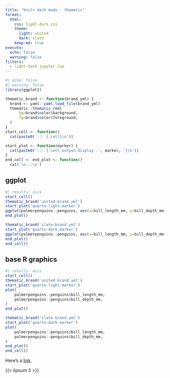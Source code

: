 ```yaml
---
title: "knitr dark mode - thematic"
format:
  html:
    css: light-dark.css
    theme:
      light: united
      dark: slate
    keep-md: true
execute:
  echo: false
  warning: false
filters:
  - light-dark-jupyter.lua
---
```


```r
#| echo: false
#| warning: false
library(ggplot2)

thematic_brand <- function(brand_yml) {
  brand <- yaml::yaml.load_file(brand_yml)
  thematic::thematic_rmd(
      bg=brand$color$background,
      fg=brand$color$foreground,
  )
}
start_cell <- function()
  cat(paste0('::: {.cell}\n'))

start_plot <- function(marker) {
  cat(paste0('::: {.cell-output-display .', marker, '}\n'))
}
end_cell <- end_plot <- function()
  cat('\n:::\n')
```

## ggplot

```r
#| results: asis
start_cell()
thematic_brand('united-brand.yml')
start_plot('quarto-light-marker')
ggplot(palmerpenguins::penguins, aes(x=bill_length_mm, y=bill_depth_mm)) + geom_point()
end_plot()

thematic_brand('slate-brand.yml')
start_plot('quarto-dark-marker')
ggplot(palmerpenguins::penguins, aes(x=bill_length_mm, y=bill_depth_mm)) + geom_point()
end_plot()
end_cell()
```

## base R graphics

```r
#| results: asis
start_cell()
thematic_brand('united-brand.yml')
start_plot('quarto-light-marker')
plot(
    palmerpenguins::penguins$bill_length_mm,
    palmerpenguins::penguins$bill_depth_mm,
)
end_plot()

thematic_brand('slate-brand.yml')
start_plot('quarto-dark-marker')
plot(
    palmerpenguins::penguins$bill_length_mm,
    palmerpenguins::penguins$bill_depth_mm,
)
end_plot()
end_cell()
```

Here's a [link](https://example.com).

{{< lipsum 3 >}}
